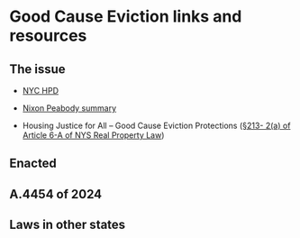 # Good Cause Eviction links and resources

## The issue

-   [NYC HPD](https://www.nyc.gov/site/hpd/services-and-information/good-cause-eviction.page)

-   [Nixon Peabody summary](https://www.nixonpeabody.com/insights/alerts/2024/04/22/new-york-enacts-good-cause-eviction-law)

-   Housing Justice for All – Good Cause Eviction Protections ([§213- 2(a) of Article 6-A of NYS Real Property Law](https://nyassembly.gov/2024budget/bills2024/enacted/A8806c.pdf)) 

## Enacted

## A.4454 of 2024

## Laws in other states

